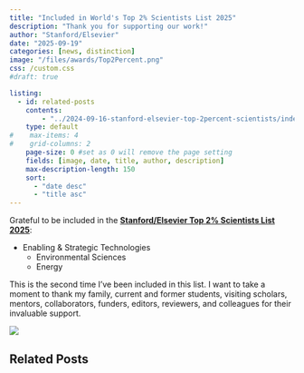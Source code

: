```yaml
---
title: "Included in World's Top 2% Scientists List 2025"
description: "Thank you for supporting our work!"
author: "Stanford/Elsevier"
date: "2025-09-19"
categories: [news, distinction]
image: "/files/awards/Top2Percent.png"
css: /custom.css
#draft: true

listing:
  - id: related-posts
    contents: 
        - "../2024-09-16-stanford-elsevier-top-2percent-scientists/index.qmd"
    type: default
#    max-items: 4
#    grid-columns: 2
    page-size: 0 #set as 0 will remove the page setting
    fields: [image, date, title, author, description]
    max-description-length: 150
    sort: 
      - "date desc"
      - "title asc"
---
```


Grateful to be included in the **[Stanford/Elsevier Top 2% Scientists List 2025](https://topscinet.com/scientist_profile/He,%20Gang/2004/?stype=single_year){.external target="_blank"}**:

- Enabling & Strategic Technologies
    - Environmental Sciences
    - Energy

This is the second time I've been included in this list. I want to take a moment to thank my family, current and former students, visiting scholars, mentors, collaborators, funders, editors, reviewers, and colleagues for their invaluable support. 


[![](/files/awards/Top2PercentScientists2025.webp){fig-align="center"}](https://topscinet.com/scientist_profile/He,%20Gang/2004/?stype=single_year)


## Related Posts

::: {#related-posts}
:::